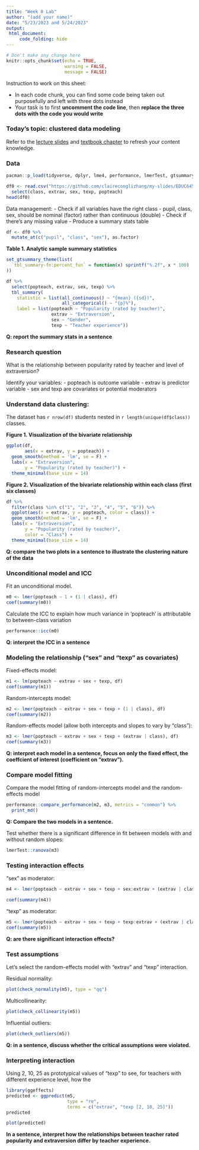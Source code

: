 ```yaml
---
title: "Week 8 Lab"
author: "(add your name)"
date: "5/23/2023 and 5/24/2023"
output: 
 html_document:
     code_folding: hide
---
```


```r
# Don't make any change here
knitr::opts_chunk$set(echo = TRUE,
                      warning = FALSE,
                      message = FALSE)
```

Instruction to work on this sheet: 

 - In each code chunk, you can find some code being taken out purposefully and left with three dots instead
 - Your task is to first **uncomment the code line**, then **replace the three dots with the code you would write**

### Today's topic: clustered data modeling

Refer to the [lecture slides](https://uo-educ-quant.github.io/645/slides/EDUC645_nested_data_Sp23.html#1) and [textbook chapter](https://bookdown.org/roback/bookdown-BeyondMLR/ch-multilevelintro.html) to refresh your content knowledge. 

### Data 

```r
pacman::p_load(tidyverse, dplyr, lme4, performance, lmerTest, gtsummary, modelsummary)
```


```r
df0 <- read.csv("https://github.com/claireconglizhang/my-slides/EDUC64523S/popular.csv") %>% 
  select(class, extrav, sex, texp, popteach)
head(df0)
```

Data management:
 - Check if all variables have the right class
    - pupil, class, sex, should be nominal (factor) rather than continuous (double)
 - Check if there's any missing value
 - Produce a summary stats table

```r
df <- df0 %>% 
  mutate_at(c("pupil", "class", "sex"), as.factor)
```


**Table 1. Analytic sample summary statistics**

```r
set_gtsummary_theme(list(
  `tbl_summary-fn:percent_fun` = function(x) sprintf("%.2f", x * 100)
))

df %>%
  select(popteach, extrav, sex, texp) %>% 
  tbl_summary(
    statistic = list(all_continuous() ~ "{mean} ({sd})",
                     all_categorical() ~ "{p}%"),
    label = list(popteach ~ "Popularity (rated by teacher)",
                 extrav ~ "Extraversion",
                 sex ~ "Gender",
                 texp ~ "Teacher experience"))
```

**Q: report the summary stats in a sentence**

### Research question 

What is the relationship between popularity rated by teacher and level of extraversion?

Identify your variables:
 - popteach is outcome variable
 - extrav is predictor variable
 - sex and texp are covariates or potential moderators
 
### Understand data clustering:

The dataset has `r nrow(df)` students nested in `r length(unique(df$class))` classes.

**Figure 1. Visualization of the bivariate relationship**

```r
ggplot(df,
       aes(x = extrav, y = popteach)) +
  geom_smooth(method = 'lm', se = F) +
  labs(x = "Extraversion",
       y = "Popularity (rated by teacher)") +
  theme_minimal(base_size = 14) 
```


**Figure 2. Visualization of the bivariate relationship within each class (first six classes)**

```r
df %>% 
  filter(class %in% c("1", "2", "3", "4", "5", "6")) %>% 
  ggplot(aes(x = extrav, y = popteach, color = class)) +
  geom_smooth(method = 'lm', se = F) +
  labs(x = "Extraversion",
       y = "Popularity (rated by teacher)",
       color = "Class") +
  theme_minimal(base_size = 14) 
```
**Q: compare the two plots in a sentence to illustrate the clustering nature of the data**

### Unconditional model and ICC

Fit an unconditional model.

```r
m0 <- lmer(popteach ~ 1 + (1 | class), df)
coef(summary(m0))
```

Calculate the ICC to explain how much variance in 'popteach' is attributable to between-class variation

```r
performance::icc(m0)
```
**Q: interpret the ICC in a sentence**

### Modeling the relationship ("sex" and "texp" as covariates) 

Fixed-effects model:

```r
m1 <- lm(popteach ~ extrav + sex + texp, df)
coef(summary(m1))
```

Random-intercepts model:

```r
m2 <- lmer(popteach ~ extrav + sex + texp + (1 | class), df)
coef(summary(m2))
```

Random-effects model (allow both intercepts and slopes to vary by "class"):

```r
m3 <- lmer(popteach ~ extrav + sex + texp + (extrav | class), df)
coef(summary(m3))
```
**Q: interpret each model in a sentence, focus on only the fixed effect, the coeffcient of interest (coefficient on "extrav").**

### Compare model fitting

Compare the model fitting of random-intercepts model and the random-effects model 

```r
performance::compare_performance(m2, m3, metrics = "common") %>% 
  print_md()
```

**Q: Compare the two models in a sentence.**

Test whether there is a significant difference in fit between models with and without random slopes:

```r
lmerTest::ranova(m3)
```

### Testing interaction effects

"sex" as moderator:

```r
m4 <- lmer(popteach ~ extrav + sex + texp + sex:extrav + (extrav | class), df)

coef(summary(m4))
```

"texp" as moderator:

```r
m5 <- lmer(popteach ~ extrav + sex + texp + texp:extrav + (extrav | class), df)
coef(summary(m5))
```

**Q: are there significant interaction effects?**

### Test assumptions

Let's select the random-effects model with "extrav" and "texp" interaction.

Residual normality:

```r
plot(check_normality(m5), type = "qq")
```

Multicollinearity:

```r
plot(check_collinearity(m5))
```

Influential outliers:

```r
plot(check_outliers(m5))
```

**Q: in a sentence, discuss whether the critical assumptions were violated.**

### Interpreting interaction

Using 2, 10, 25 as prototypical values of "texp" to see, for teachers with different experience level, how the 

```r
library(ggeffects)
predicted <- ggpredict(m5,
                       type = "re",
                       terms = c("extrav", "texp [2, 10, 25]"))
predicted
```


```r
plot(predicted)
```

**In a sentence, interpret how the relationships between teacher rated popularity and extraversion differ by teacher experience.**

